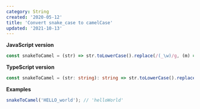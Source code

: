 ```yaml
---
category: String
created: '2020-05-12'
title: 'Convert snake_case to camelCase'
updated: '2021-10-13'
---
```


**JavaScript version**

```js snakeToCamel.js
const snakeToCamel = (str) => str.toLowerCase().replace(/(_\w)/g, (m) => m.toUpperCase().substr(1));
```

**TypeScript version**

```ts snakeToCamel.ts
const snakeToCamel = (str: string): string => str.toLowerCase().replace(/(_\w)/g, (m) => m.toUpperCase().substr(1));
```

**Examples**

```js examples.js
snakeToCamel('HELLO_world'); // 'helloWorld'
```
